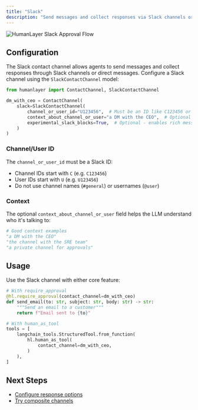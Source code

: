 ```yaml
---
title: "Slack"
description: "Send messages and collect responses via Slack channels or DMs"
---
```


<Frame>
  <img
    src="https://humanlayer.dev/img-approval-social.png"
    alt="HumanLayer Slack Approval Flow"
  />
</Frame>

## Configuration

The Slack contact channel allows agents to send messages and collect responses through Slack channels or direct messages.
Configure a Slack channel using the `SlackContactChannel` model:

```python
from humanlayer import ContactChannel, SlackContactChannel

dm_with_ceo = ContactChannel(
    slack=SlackContactChannel(
        channel_or_user_id="U123456",  # Must be an ID like C123456 or U123456, not #channel or @user
        context_about_channel_or_user="a DM with the CEO",  # Optional context for the LLM
        experimental_slack_blocks=True,  # Optional - enables rich message formatting
    )
)
```

### Channel/User ID

The `channel_or_user_id` must be a Slack ID:

- Channel IDs start with `C` (e.g. `C123456`)
- User IDs start with `U` (e.g. `U123456`)
- Do not use channel names (`#general`) or usernames (`@user`)

### Context

The optional `context_about_channel_or_user` field helps the LLM understand who it's talking to:

```python
# Good context examples
"a DM with the CEO"
"the channel with the SRE team"
"a private channel for approvals"
```

## Usage

Use the Slack channel with either core feature:

```python
# With require_approval
@hl.require_approval(contact_channel=dm_with_ceo)
def send_email(to: str, subject: str, body: str) -> str:
    """Send an email to a customer"""
    return f"Email sent to {to}"

# With human_as_tool
tools = [
    langchain_tools.StructuredTool.from_function(
        hl.human_as_tool(
            contact_channel=dm_with_ceo,
        )
    ),
]
```

## Next Steps

- [Configure response options](/core/customize-response-options)
- [Try composite channels](/channels/composite-channels)
